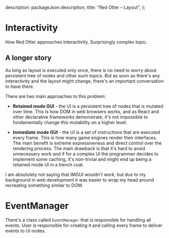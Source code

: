 
  description: packageJson.description,
  title: "Red Otter – Layout",
};

# Interactivity

How Red Otter approaches interactivity. Surprisingly complex topic.

## A longer story

As long as layout is executed only once, there is no need to worry about persistent tree of nodes and other such topics. But as soon as there's any interactivity and the layout might change, there's an important conversation to have there.

There are two main approaches to this problem:

- **Retained mode GUI** - the UI is a persistent tree of nodes that is mutated over time. This is how DOM in web browsers works, and as React and other declarative frameworks demonstrate, it's not impossible to fundamentally change this mutability on a higher level.

- **Immediate mode GUI** - the UI is a set of instructions that are executed every frame. This is how many game engines render their interfaces. The main benefit is extreme expressiveness and direct control over the rendering process. The main drawback is that it's hard to avoid unnecessary work and if for a complex UI the programmer decides to implement some caching, it's non-trivial and might end up being a retained mode UI in a trench coat.

I am absolutely not saying that IMGUI wouldn't work, but due to my background in web development it was easier to wrap my head around recreating something similar to DOM.

# EventManager

There's a class called `EventManager` that is responsible for handling all events. User is responsible for creating it and calling every frame to deliver events to UI nodes.
